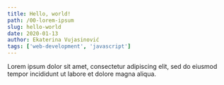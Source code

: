 ```yaml
---
title: Hello, world!
path: /00-lorem-ipsum
slug: hello-world
date: 2020-01-13
author: Ekaterina Vujasinović
tags: ['web-development', 'javascript']
---
```


Lorem ipsum dolor sit amet, consectetur adipiscing elit, sed do eiusmod tempor incididunt ut labore et dolore magna aliqua.
